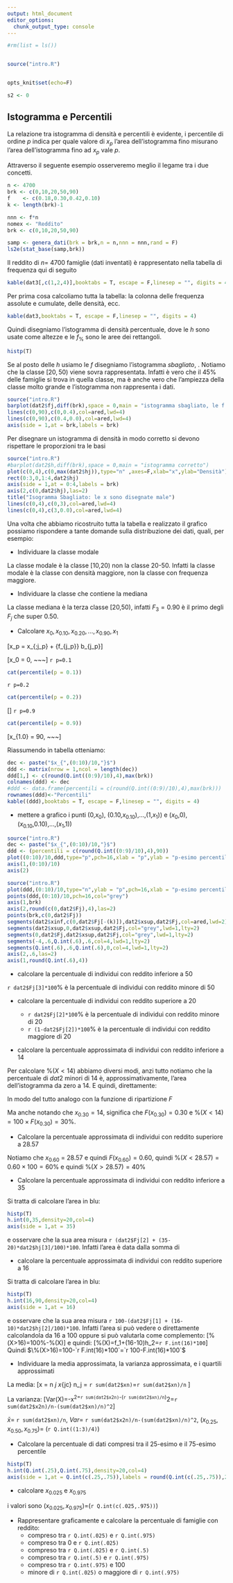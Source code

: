```yaml
---
output: html_document
editor_options: 
  chunk_output_type: console
---
```



```r
#rm(list = ls())


source("intro.R")


opts_knit$set(echo=F)

s2 <- 0
```

## Istogramma e Percentili


 

La relazione tra istogramma di densità e percentili è evidente, i percentile di ordine $p$ indica per quale 
valore di $x_p$ l'area dell'istogramma fino misurano l'area dell'istogramma fino ad $x_p$ vale $p$.

Attraverso il seguente esempio osserveremo meglio il legame tra i due concetti.

```r
n <- 4700
brk <- c(0,10,20,50,90)
f    <- c(0.18,0.30,0.42,0.10)
k <- length(brk)-1

nnn <- f*n
nomex <- "Reddito"
brk <- c(0,10,20,50,90)

samp <- genera_dati(brk = brk,n = n,nnn = nnn,rand = F)
ls2e(stat_base(samp,brk))
```

:::: {.example}
Il reddito di $n=$ 4700 famiglie (dati inventati)
è rappresentato nella tabella di frequenza qui di seguito

```r
kable(dat3[,c(1,2,4)],booktabs = T, escape = F,linesep = "", digits = 4)
```

Per prima cosa calcoliamo tutta la tabella: la colonna delle frequenza assolute e cumulate, delle densità, ecc.

```r
kable(dat3,booktabs = T, escape = F,linesep = "", digits = 4)
```

Quindi disegniamo l'istogramma di densità percentuale, dove le $h$ sono usate come altezze e le $f_{\%}$ sono le aree dei rettangoli. 

```r
histp(T)
```

:::: {.att data-latex=""}
Se al posto delle $h$ usiamo le $f$ disegniamo l'istogramma _sbagliato_, . Notiamo che la classe $[20,50)$
viene sovra rappresentata. Infatti è vero che il 45% delle famiglie si trova in quella classe, ma è anche vero che l'ampiezza della classe molto grande e l'istogramma non rappresenta i dati.

```r
source("intro.R")
barplot(dat2$fj,diff(brk),space = 0,main = "istogramma sbagliato, le f sono usate al posto delle h",col = "white")
lines(c(0,90),c(0,0.4),col=ared,lwd=4)
lines(c(0,90),c(0.4,0.0),col=ared,lwd=4)
axis(side = 1,at = brk,labels = brk)
```
::::

:::: {.att data-latex=""}
Per disegnare un istogramma di densità in modo corretto si devono rispettare le proporzioni
tra le basi

```r
source("intro.R")
#barplot(dat2$h,diff(brk),space = 0,main = "istogramma corretto")
plot(c(0,4),c(0,max(dat2$hj)),type="n" ,axes=F,xlab="x",ylab="Densità") 
rect(0:3,0,1:4,dat2$hj)
axis(side = 1,at = 0:4,labels = brk)
axis(2,c(0,dat2$hj),las=2)
title("Isogramma Sbagliato: le x sono disegnate male")
lines(c(0,4),c(0,3),col=ared,lwd=4)
lines(c(0,4),c(3,0.0),col=ared,lwd=4)
```
::::

Una volta che abbiamo ricostruito tutta la tabella e realizzato il grafico possiamo
rispondere a tante domande sulla distribuzione dei dati, quali, per esempio:

* Individuare la classe modale 

La classe modale è la classe [10,20) non la classe 20-50. Infatti la classe modale è la classe con densità maggiore, non la classe con frequenza maggiore.

* Individuare la classe che contiene la mediana 

La classe mediana è la terza classe [20,50), infatti $F_3=0.90$ è il primo degli $F_j$ che
super $0.50$.

* Calcolare $x_0, x_{0.10}, x_{0.20},..., x_{0.90}, x_1$

\[x_p           = x_{\text{inf};j_p} + \frac {p - F_{j_p - 1}} {f_{j_p}} b_{j_p}\]

\[x_0 = 0, ~~~\text{il più piccol dei dati}\] 
`r p=0.1`
```r
cat(percentile(p = 0.1))
```
`r p=0.2`
```r
cat(percentile(p = 0.2))
```
\[\vdots\]
`r p=0.9`
```r
cat(percentile(p = 0.9))
```
\[x_{1.0} = 90, ~~~\text{il più grande dei dati}\] 

Riassumendo in tabella otteniamo:

```r

dec <- paste("$x_{",(0:10)/10,"}$")
ddd <- matrix(nrow = 1,ncol = length(dec))
ddd[1,] <- c(round(Q.int((0:9)/10),4),max(brk))
colnames(ddd) <- dec
#ddd <- data.frame(percentili = c(round(Q.int((0:9)/10),4),max(brk)))
rownames(ddd)<-"Percentili"
kable((ddd),booktabs = T, escape = F,linesep = "", digits = 4)
```

* mettere a grafico i punti (0,$x_0$), (0.10,$x_{0.10}$),...,(1,$x_{1}$)) e ($x_0$,0), ($x_{0.10}$,0.10),...,($x_{1}$,1))

```r
source("intro.R")
dec <- paste("$x_{",(0:10)/10,"}$")
ddd <- (percentili = c(round(Q.int((0:9)/10),4),90))
plot((0:10)/10,ddd,type="p",pch=16,xlab = "p",ylab = "p-esimo percentile",axes = F)
axis(1,(0:10)/10)
axis(2)
```

```r
source("intro.R")
plot(ddd,(0:10)/10,type="n",ylab = "p",pch=16,xlab = "p-esimo percentile",axes = F)
points(ddd,(0:10)/10,pch=16,col="grey")
axis(1,brk)
axis(2,round(c(0,dat2$Fj),4),las=2)
points(brk,c(0,dat2$Fj))
segments(dat2$xinf,c(0,dat2$Fj[-(k)]),dat2$xsup,dat2$Fj,col=ared,lwd=2)
segments(dat2$xsup,0,dat2$xsup,dat2$Fj,col="grey",lwd=1,lty=2)
segments(0,dat2$Fj,dat2$xsup,dat2$Fj,col="grey",lwd=1,lty=2)
segments(-4,.6,Q.int(.6),.6,col=4,lwd=1,lty=2)
segments(Q.int(.6),.6,Q.int(.6),0,col=4,lwd=1,lty=2)
axis(2,.6,las=2)
axis(1,round(Q.int(.6),4))
```

* calcolare la percentuale di individui con reddito inferiore a 50

`r dat2$Fj[3]*100 `% è la percentuale di individui con reddito minore di 50


* calcolare la percentuale di individui con reddito superiore a 20

  - `r dat2$Fj[2]*100`% è la percentuale di individui con reddito minore di 20 
  - `r (1-dat2$Fj[2])*100`% è la percentuale di individui con reddito maggiore di 20

* calcolare la percentuale approssimata di individui con reddito inferiore a 14

Per calcolare $\%(X<14)$ abbiamo diversi modi, anzi tutto notiamo che la percentuale di $dat2$ minori di 
14 è, approssimativamente, l'area dell'istogramma da zero a 14. E quindi, direttamente:

\begin{eqnarray*}
   \%(X<14) &=&  f_1\times 100+(14-10)\times h_2\\
   &=& `r dat2$fj[1]`\times 100 + 4\times `r dat2$hj[2]`\\
   &=& `r (dat2$fj[1]+ 4* dat2$hj[2]/100)*100`\%
\end{eqnarray*}

In modo del tutto analogo con la funzione di ripartizione $F$
  
\begin{eqnarray*}
   \%(X<14) &=&  100\times F(14)\\
   &=& 100\times(f_1+(14-10)\times h_2/100)\\
   &=& 100\times(`r dat2$fj[1]` + 4\times `r dat2$hj[2]`/100)\\
   &=& `r (dat2$fj[1]+ 4* dat2$hj[2]/100)*100`\%
\end{eqnarray*}

Ma anche notando che $x_{0.30}=14$, significa che $F(x_{0.30})=0.30$ e
$\%(X<14)=100\times F(x_{0.30})=30\%$.

* Calcolare la percentuale approssimata di individui con reddito superiore a 28.57

Notiamo che  $x_{0.60}$ = 28.57 e quindi $F(x_{0.60})=0.60$, quindi
$\%(X<28.57)=0.60\times 100=60\%$ e quindi $\%(X>28.57)=40\%$

* Calcolare la percentuale approssimata di individui con reddito inferiore a 35

Si tratta di calcolare l'area in blu:

```r
histp(T)
h.int(0,35,density=20,col=4)
axis(side = 1,at = 35)
```

e osservare che la sua area misura `r (dat2$Fj[2] + (35-20)*dat2$hj[3]/100)*100`. Infatti l'area 
è data dalla somma di 
\begin{eqnarray*}
\%(X\leq 35) &=& f_1\times 100+f_2\times 100+(35-20)\times h_3 \\
&=& `r dat2$fj[1]*100`+`r dat2$fj[2]*100`+15\times `r dat2$hj[3]`\\
&=& `r F.int(35)*100`
\end{eqnarray*}   
              
              
* calcolare la percentuale approssimata di individui con reddito superiore a 16

Si tratta di calcolare l'area in blu:

```r
histp(T)
h.int(16,90,density=20,col=4)
axis(side = 1,at = 16)
```

e osservare che la sua area misura `r 100-(dat2$Fj[1] + (16-10)*dat2$hj[2]/100)*100`.
Infatti l'area si può vedere o direttamente calcolandola da 16 a 100 oppure si 
può valutarla come complemento:
              \[\%(X>16)=100\%-\%(X\leq 16)\]
e quindi:
              \[\%(X\leq 16)=f_1\times 100+(16-10)\times h_2=`r F.int(16)*100`\] 
Quindi $\%(X>16)=100-`r F.int(16)*100`=`r 100-F.int(16)*100`$
              

* Individuare la media approssimata, la varianza approssimata, e i quartili approssimati

La media:
\[\bar x = \frac 1 n \sum_j x_{jc} n_j = \frac 1{`r n`}`r sum(dat2$xn)`=`r sum(dat2$xn)/n` \]

La varianza:
\[Var(X)=\frac {\sum_j x_{jc}^2 n_j }{n}-\bar x^2=\frac 1{`r n`}`r sum(dat2$x2n)`-(`r sum(dat2$xn)/n`)^2=`r sum(dat2$x2n)/n-(sum(dat2$xn)/n)^2`\]

$\bar x=$ `r sum(dat2$xn)/n`, $Var=$ `r sum(dat2$x2n)/n-(sum(dat2$xn)/n)^2`, $(x_{0.25},x_{0.50},x_{0.75})=$ (`r Q.int((1:3)/4)`)

* Calcolare la percentuale di dati compresi tra il 25-esimo e il 75-esimo percentile

```r
histp(T)
h.int(Q.int(.25),Q.int(.75),density=20,col=4)
axis(side = 1,at = Q.int(c(.25,.75)),labels = round(Q.int(c(.25,.75)),2),las=2)
```

* calcolare $x_{0.025}$ e $x_{0.975}$ 

i valori sono $(x_{0.025}, x_{0.975})=$(`r Q.int(c(.025,.975))`)



* Rappresentare graficamente e calcolare la percentuale di famiglie con reddito: 
  + compreso tra `r Q.int(.025)` e `r Q.int(.975)`
  + compreso tra 0 e `r Q.int(.025)` 
  + compreso tra `r Q.int(.025)` e `r Q.int(.5)`
  + compreso tra `r Q.int(.5)` e `r Q.int(.975)`
  + compreso tra `r Q.int(.975)` e 100
  + minore di `r Q.int(.025)` o maggiore di `r Q.int(.975)`
::::


<!-- :::: {.example name="Temperature (C°)"} -->

<!-- ```{r setup2, include=FALSE} -->
<!-- n <- 1000 -->

<!-- brk <- seq(-3.75,3.75,by=1.5) -->
<!-- k <- length(brk) -->

<!-- f    <- pnorm(brk[-1],0,1)-pnorm(brk[-k],0,1) -->
<!-- f    <- round(f/sum(f),3) -->
<!-- f    <- round(f/sum(f),3) -->

<!-- h    <- f/diff(brk)*100 -->


<!-- X <- data.frame(xinf=brk[-6],xsup = brk[-1],nj = f*n,fj = f,Fj = cumsum(f),bj = diff(brk),hj = h) -->
<!-- dat2$xc <- .5*(dat2$xinf+dat2$xsup) -->
<!-- dat2$xn <- dat2$xc*dat2$nj -->
<!-- dat2$x2 <- dat2$xc^2*dat2$nj -->

<!-- Y <- X -->
<!-- names(Y) <- c("$x_{j}$","$x_{j+1}$","$n_j$","$f_j$","$F_j$","$b_j$","$h_j$","$x_{jc}$","$x_{jc} n_j$","$x_{jc}^2 n_j$") -->
<!-- ``` -->

<!-- La temperatura in una cella frigorifera è stata monitorata per 1000 -->
<!-- giorni. I dati sono stati riassunti nella seguente distribuzione -->

<!-- ```{r , echo=FALSE, results="asis"} -->
<!-- kable(Y[,c(1,2,4)],booktabs = T, escape = F,linesep = "", digits = 4) -->
<!-- ``` -->

<!-- * Disegnare l'istogramma _sbagliato_ -->

<!-- ```{r, echo=FALSE} -->
<!-- plot(c(brk[1],brk),c(0,dat2$fj,0),type="s",axes = FALSE,xlab="Temperature (C°)",ylab="fj",main = "istogramma sbagliato") -->
<!-- segments(dat2$xsup,0,dat2$xsup,dat2$fj,lty=2) -->
<!-- axis(side = 1,at = brk,labels = brk) -->
<!-- axis(2,at=round(dat2$fj,4)) -->
<!-- ``` -->

<!-- * Disegnare l'istogramma corretto -->

<!-- ```{r, echo=FALSE} -->
<!-- plot(c(brk[1],brk),c(0,dat2$hj,0),type="s",axes = FALSE,xlab="Temperature (C°)",ylab="hj",main = "istogramma corretto") -->
<!-- segments(dat2$xsup,0,dat2$xsup,dat2$hj,lty=2) -->
<!-- axis(side = 1,at = brk,labels = brk) -->
<!-- axis(2,at=round(dat2$hj,4)) -->
<!-- ``` -->

<!-- * Perché i due istogrammi hanno la stessa leggibilità in questo caso? -->

<!-- * Calcolare le frequenza assolute e cumulate, le densità, ecc. -->

<!-- ```{r , echo=FALSE, results="asis"} -->

<!-- kable(Y,booktabs = T, escape = F,linesep = "", digits = 4) -->
<!-- ``` -->

<!-- * Individuare la classe modale -->
<!-- * Individuare la media senza fare i calcoli -->
<!-- * Individuare la mediana senza fare i calcoli -->

<!-- * Calcolare $x_0, x_{0.10}, x_{0.20},..., x_{0.90}, x_1$ -->

<!-- ```{r , echo=FALSE, results="asis"} -->

<!-- dec <- paste("$x_{",(0:10)/10,"}$") -->
<!-- ddd <- matrix(nrow = 1,ncol = length(dec)) -->
<!-- ddd[1,] <- c(round(Q.int((0:9)/10),4),max(brk)) -->
<!-- colnames(ddd) <- dec -->
<!-- #ddd <- data.frame(percentili = c(round(Q.int((0:9)/10),4),max(brk))) -->
<!-- rownames(ddd)<-"Percentili" -->
<!-- kable((ddd),booktabs = T, escape = F,linesep = "", digits = 4) -->
<!-- ``` -->

<!-- * mettere a grafico i punti (0,$x_0$), (0.10,$x_{0.10}$),...,(1,$x_{1}$)) e ($x_0$,0), ($x_{0.10}$,0.10),...,($x_{1}$,1)) -->

<!-- ```{r , echo=FALSE, results="asis"} -->

<!-- dec <- paste("$x_{",(0:10)/10,"}$") -->
<!-- ddd <- (percentili = c(round(Q.int((0:9)/10),4),max(brk))) -->
<!-- plot((0:10)/10,ddd,type="p",pch=16,xlab = "p",ylab = "p-esimo percentile",axes = F) -->
<!-- axis(1,(0:10)/10) -->
<!-- axis(2) -->
<!-- ``` -->

<!-- ```{r , echo=FALSE, results="asis"} -->
<!-- plot(ddd,(0:10)/10,type="p",ylab = "p",pch=16,xlab = "p-esimo percentile",axes = F) -->
<!-- axis(1,brk) -->
<!-- axis(2,round(c(0,dat2$Fj),4)) -->
<!-- segments(dat2$xinf,c(0,dat2$Fj[-(k-1)]),dat2$xsup,dat2$Fj,col=ared,lwd=2) -->
<!-- segments(dat2$xsup,0,dat2$xsup,dat2$Fj,col="grey",lwd=1,lty=2) -->
<!-- segments(-4,dat2$Fj,dat2$xsup,dat2$Fj,col="grey",lwd=1,lty=2) -->
<!-- segments(-4,.6,Q.int(.6),.6,col=4,lwd=1,lty=2) -->
<!-- segments(Q.int(.6),.6,Q.int(.6),0,col=4,lwd=1,lty=2) -->
<!-- axis(2,.6) -->
<!-- ``` -->

<!-- * calcolare la percentuale approssimata di giorni con temperatura inferiore -1 -->

<!-- %(giorni con $T < -1$) = `r F.int(-1)*100`% -->

<!-- * Conversione in Fahrenheit -->

<!-- \[ -->
<!-- T_F= 32 + 1.8 \cdot T_C  -->
<!-- \] -->

<!-- ```{r , echo=FALSE, results="asis"} -->

<!-- YF <- Y -->
<!-- YF[,1:2]<-Y[,1:2]*1.8+32 -->
<!-- YF$`$b_j$`<-YF$`$x_{j+1}$`-YF$`$x_{j}$` -->
<!-- YF$`$h_j$`<- Y$`$f_j$`/YF$`$b_j$`*100 -->
<!-- YF$`$x_{jc}$` <- YF$`$x_{j}$`+YF$`$b_j$`/2 -->

<!-- plot(c(YF[c(1,1:5),1],YF[5,2]),c(0,YF$`$h_j$`,0),type="s",axes = FALSE,xlab="Temperature (F°)",ylab="hj",main = "Gradi F°") -->
<!-- segments(YF$`$x_{j}$`,0,YF$`$x_{j}$`,YF$`$h_j$`,lty=2) -->
<!-- axis(side = 1,at = c(YF$`$x_{j}$`,YF$`$x_{j+1}$`[5])) -->
<!-- axis(2,at=round(YF$`$h_j$`,4)) -->

<!-- ``` -->

<!-- ```{r , echo=FALSE, results="asis"} -->

<!-- kable(YF[,1:7],booktabs = T, escape = F,linesep = "", digits = 4) -->


<!-- ``` -->
<!-- :::: -->


